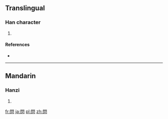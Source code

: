 ==Translingual==

===Han character===
{{Han char|rn=86|rad=火|as=08|sn=12|four=77809|canj=ANF}}

# {{defn|Han|sort=火08}}

====References====
* {{Han ref|kx=0673.150|dkj=19102|hdz=74291.020|uh=711B|ud=28955|bh=DA65|bd=55909}}

----

==Mandarin==

===Hanzi===
{{cmn-hanzi|pin=[[hǔn]] ([[hun3]]), [[lìn]] ([[lin4]])|wg=hun<sup>3</sup>, lin<sup>4</sup>}}

# {{defn|lang=cmn|sort=火08}}

[[fr:焛]]
[[ja:焛]]
[[pl:焛]]
[[zh:焛]]